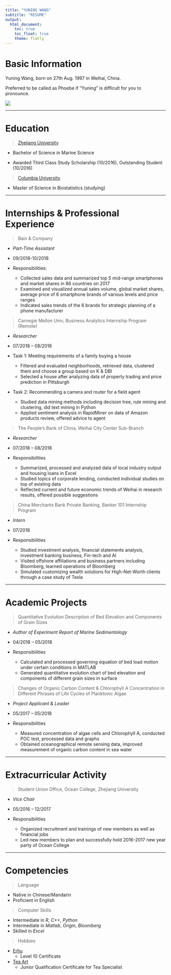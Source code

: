 ```yaml
---
title: "YUNING WANG"
subtitle: "RESUME"
output: 
  html_document:
    toc: true
    toc_float: true
    theme: flatly
---
```



# Basic Information

Yuning Wang, born on 27th Aug. 1997 in Weihai, China.

Preferred to be called as Phoebe if "Yuning" is difficult for you to pronounce.

![](intro.jpg)

***

# Education

> [Zhejiang University](http://www.zju.edu.cn/english/)

  * Bachelor of Science in Marine Science
  
  * Awarded Third Class Study Scholarship (10/2016), Outstanding Student (10/2016)
  
> [Columbia University](https://www.mailman.columbia.edu/)
  
  * Master of Science in Biostatistics (studying)
  
***

# Internships & Professional Experience

> Bain & Company

  * *Part-Time Assistant*	  
  * 09/2018-10/2018
  
  * Responsibilities:
    + Collected sales data and summarized top 5 mid-range smartphones and market shares in 86 countries on 2017
    +	Examined and visualized annual sales volume, global market shares, average price of 6 smartphone brands of various levels and price ranges
    +	Indicated sales trends of the 6 brands for strategic planning of a phone manufacturer


> Carnegie Mellon Univ, Business Analytics Internship Program (Remote)

  * *Researcher*  	
  * 07/2018 – 08/2018  

  * Task 1: Meeting requirements of a family buying a house
    +	Filtered and evaluated neighborhoods, retrieved data, clustered them and choose a group based on K & DBI
    +	Selected a house after analyzing data of property trading and price prediction in Pittsburgh
  * Task 2: Recommending a camera and router for a field agent
    +	Studied data mining methods including decision tree, rule mining and clustering, did text mining in Python 
    +	Applied sentiment analysis in RapidMiner on data of Amazon products review, offered advice to agent
    
    
> The People’s Bank of China, Weihai City Center Sub-Branch

  * *Researcher*  	
  * 07/2018 – 08/2018  

  * Responsibilities
    +	Summarized, processed and analyzed data of local industry output and housing loans in Excel
    +	Studied topics of corporate lending, conducted individual studies on top of existing data
    +	Reflected current and future economic trends of Weihai in research results, offered possible suggestions


> China Merchants Bank Private Banking, Banker 101 Internship Program

  * *Intern*  	
  * 07/2018  

  * Responsibilities
    +	Studied investment analysis, financial statements analysis, investment banking business, Fin-tech and AI
    +	Visited offshore affiliations and business partners including Bloomberg, learned operations of Bloomberg
    +	Simulated customizing wealth solutions for High-Net-Worth clients through a case study of Tesla
    
***

# Academic Projects

> Quantitative Evolution Description of Bed Elevation and Components of Grain Sizes

  * *Author of Experiment Report of Marine Sedimentology*
  * 04/2018 – 05/2018
  
  * Responsibilities
    + Calculated and processed governing equation of bed load motion under certain conditions in MATLAB
    + Generated quantitative evolution chart of bed elevation and components of different grain sizes in surface
    
> Changes of Organic Carbon Content & Chlorophyll A Concentration in Different Phrases of Life Cycles of Planktonic Algae

  * *Project Applicant & Leader*
  * 05/2017 – 05/2018
  
  * Responsibilities
    + Measured concentration of algae cells and Chlorophyll A, conducted POC test, processed data and graphs 
    + Obtained oceanographical remote sensing data, improved measurement of organic carbon content in sea water

***

# Extracurricular Activity

> Student Union Office, Ocean College, Zhejiang University

  * *Vice Chair*
  * 05/2016 – 12/2017
  
  * Responsibilities
    + Organized recruitment and trainings of new members as well as financial jobs
    + Led new members to plan and successfully hold 2016-2017 new year party of Ocean College

***

# Competencies

> Language

  * Native in Chinese/Mandarin
  * Proficient in English
  
> Computer Skills

  * Intermediate in *R*, *C++*, *Python*
  * Intermediate in *Matlab*, *Origin*, *Bloomberg*
  * Skilled in *Excel*

> Hobbies

  * [Erhu](https://en.wikipedia.org/wiki/Erhu)
    + Level 10 Certificate
  * [Tea Art](https://en.wikipedia.org/wiki/Chinese_tea_culture)
    + Junior Qualification Certificate for Tea Specialist









